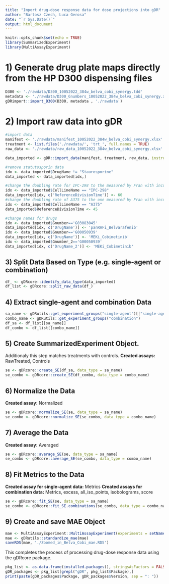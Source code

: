 ```yaml
---
title: "Import drug-dose response data for dose projections into gDR"
author: "Bartosz Czech, Luca Gerosa"
date: "`r Sys.Date()`"
output: html_document
---
```


```r
knitr::opts_chunk$set(echo = TRUE)
library(SummarizedExperiment)
library(MultiAssayExperiment)
```

# 1) Generate drug plate maps directly from the HP D300 dispensing files

```r
D300 <- './rawdata/D300_10052022_384w_belva_cobi_synergy.tdd' 
metadata <- './rawdata/D300_Gnumbers_10052022_384w_belva_cobi_synergy.xlsx'
gDRimport::import_D300(D300, metadata , './rawdata')
```

# 2) Import raw data into gDR

```r
#import data
manifest <- './rawdata/manifest_10052022_384w_belva_cobi_synergy.xlsx'
treatment <- list.files('./rawdata/', 'trt_', full.names = TRUE)
raw_data <- './rawdata/raw_data_10052022_384w_belva_cobi_synergy.xlsx'    

data_imported <- gDR::import_data(manifest, treatment, raw_data, instrument = "Tecan")

#remove statutosporin data
idx <- data_imported$DrugName != "Staurosporine" 
data_imported <- data_imported[idx,]

#change the doubling rate for IPC-298 to the measured by Fran with incucyte
idx <- data_imported$CellLineName == "IPC-298"
data_imported[idx, c('ReferenceDivisionTime')] <- 60
#change the doubling rate of A375 to the one measured by Fran with incucyte
idx <- data_imported$CellLineName == "A375"
data_imported$ReferenceDivisionTime <- 45

#change names for drugs
idx <- data_imported$Gnumber=='G03083045' 
data_imported[idx, c('DrugName')] <- 'panRAFi_Belvarafenib'
idx <- data_imported$Gnumber=='G00050939' 
data_imported[idx, c('DrugName')] <- 'MEKi_Cobimetinib'
idx <- data_imported$Gnumber_2=='G00050939' 
data_imported[idx, c('DrugName_2')] <- 'MEKi_Cobimetinib'

```
## 3) Split Data Based on Type (e.g. single-agent or combination)

```r
df_ <- gDRcore::identify_data_type(data_imported)
df_list <- gDRcore::split_raw_data(df_)
```

## 4) Extract single-agent and combination Data

```r
sa_name <- gDRutils::get_experiment_groups("single-agent")[["single-agent"]]
combo_name <- gDRutils::get_experiment_groups("combination")
df_sa <- df_list[[sa_name]]
df_combo <- df_list[[combo_name]]
```

## 5) Create SummarizedExperiment Object.
Additionaly this step matches treatments with controls.
**Created assays:** RawTreated, Controls

```r
se <- gDRcore::create_SE(df_sa, data_type = sa_name)
se_combo <- gDRcore::create_SE(df_combo, data_type = combo_name)
```

## 6) Normalize the Data
**Created assay:** Normalized

```r
se <- gDRcore::normalize_SE(se, data_type = sa_name)
se_combo <- gDRcore::normalize_SE(se_combo, data_type = combo_name)
```

## 7) Average the Data
**Created assay:** Averaged

```r
se <- gDRcore::average_SE(se, data_type = sa_name)
se_combo <- gDRcore::average_SE(se_combo, data_type = combo_name)
```

## 8) Fit Metrics to the Data
**Created assay for single-agent data:** Metrics
**Created assays for combination data:** Metrics, excess, all_iso_points, isobolograms, score

```r
se <- gDRcore::fit_SE(se, data_type = sa_name)
se_combo <- gDRcore::fit_SE.combinations(se_combo, data_type = combo_name)
```

## 9) Create and save MAE Object

```r
mae <- MultiAssayExperiment::MultiAssayExperiment(experiments = setNames(list(se, se_combo), c(sa_name, combo_name)))
mae <- gDRutils::standardize_mae(mae)
saveRDS(mae, './Zoomed_in_Belva_Cobi_mae.RDS')
```

This completes the process of processing drug-dose response data using the gDRcore package.

```r
pkg_list <- as.data.frame(installed.packages(), stringsAsFactors = FALSE)
gDR_packages <- pkg_list[grepl("gDR", pkg_list$Package),]
print(paste(gDR_packages$Package, gDR_packages$Version, sep = ": "))
```
